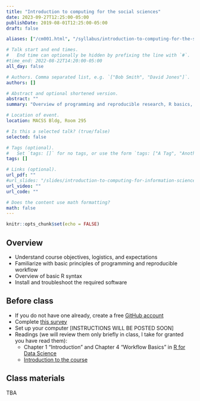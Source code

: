 ```yaml
---
title: "Introduction to computing for the social sciences"
date: 2023-09-27T12:25:00-05:00
publishDate: 2019-08-01T12:25:00-05:00
draft: false

aliases: ["/cm001.html", "/syllabus/introduction-to-computing-for-the-social-sciences/"]

# Talk start and end times.
#   End time can optionally be hidden by prefixing the line with `#`.
#time_end: 2022-08-22T14:20:00-05:00
all_day: false

# Authors. Comma separated list, e.g. `["Bob Smith", "David Jones"]`.
authors: []

# Abstract and optional shortened version.
abstract: ""
summary: "Overview of programming and reproducible research, R basics, and course logistics."

# Location of event.
location: MACSS Bldg, Room 295

# Is this a selected talk? (true/false)
selected: false

# Tags (optional).
#   Set `tags: []` for no tags, or use the form `tags: ["A Tag", "Another Tag"]` for one or more tags.
tags: []

# Links (optional).
url_pdf: ""
#url_slides: "/slides/introduction-to-computing-for-information-science/"
url_video: ""
url_code: ""

# Does the content use math formatting?
math: false
---
```


```r
knitr::opts_chunk$set(echo = FALSE)
```

## Overview

* Understand course objectives, logistics, and expectations
* Familiarize with basic principles of programming and reproducible workflow
* Overview of basic R syntax
* Install and troubleshoot the required software


## Before class

* If you do not have one already, create a free [GitHub account](https://happygitwithr.com/github-acct) 
* Complete [this survey](https://forms.gle/4avJpvcPseP1NQpB8)
* Set up your computer [INSTRUCTIONS WILL BE POSTED SOON]
* Readings (we will review them only briefly in class, I take for granted you have read them):
  * Chapter 1 "Introduction" and Chapter 4 "Workflow Basics" in [R for Data Science](http://r4ds.had.co.nz/)
  * [Introduction to the course](/notes/intro-to-course/) 


## Class materials

TBA

<!--
* Run the code below in your console to download today’s materials: `usethis::use_course("css-materials/intro-r")`[^local]

[^local]: If you are using R from your local machine: first install the library by typing in your console `install.packages("usethis")`; then load it with `library(usethis)`; finally run the code


## Additional resources

* Practice your R skills with [DataCamp free Introduction to R course](https://www.datacamp.com/courses/free-introduction-to-r) 
* Read [Good Enough Practices in Scientific Computing](http://journals.plos.org/ploscompbiol/article?id=10.1371/journal.pcbi.1005510)

-->

